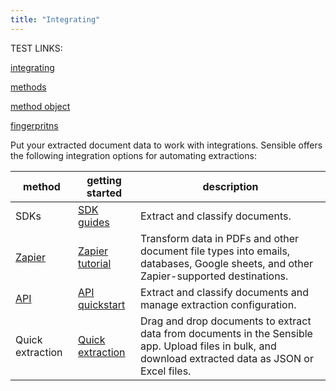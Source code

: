 ```yaml
---
title: "Integrating"
---
```


TEST LINKS:

[integrating](/integrate)

[methods](/methods)

[method object](/method)

[fingerpritns](/fingerprint)


Put your extracted document data to work with integrations. Sensible offers the following integration options for automating extractions: 

| method                                 | getting started                                 | description                                                                                                                                           |
| -------------------------------------- | ----------------------------------------------- | ----------------------------------------------------------------------------------------------------------------------------------------------------- |
| SDKs                                   | [SDK guides](/integrations/sdk-guides)                  | Extract and classify documents.                                                                                                                       |
| [Zapier](/integrations/zapier/index)                 | [Zapier tutorial](/integrations/zapier/zapier-getting-started) | Transform data in PDFs and other document file types into emails, databases, Google sheets, and other Zapier-supported destinations.                  |
| [API](/api-reference/introduction) | [API quickstart](/integrations/quickstart)              | Extract and classify documents and manage extraction configuration.                                                                                   |
| Quick extraction                       | [Quick extraction](/integrations/quick-extraction/index)      | Drag and drop documents to extract data from documents in the Sensible app. Upload files in bulk, and download extracted data as JSON or Excel files. |